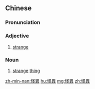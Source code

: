 {{also|怪异}}
==Chinese==
{{zh-forms|s=怪异}}

===Pronunciation===
{{zh-pron
|m=guàiyì
|c=gwaai3 ji6
|mn=koài-ī
|cat=a,n
}}

===Adjective===
{{zh-adj}}

# [[strange]]

===Noun===
{{zh-noun}}

# [[strange]] [[thing]]

[[zh-min-nan:怪異]]
[[hu:怪異]]
[[mg:怪異]]
[[zh:怪異]]